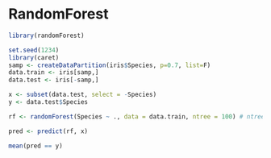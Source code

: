 # RandomForest

```r
library(randomForest)
```

```r
set.seed(1234)
library(caret)
samp <- createDataPartition(iris$Species, p=0.7, list=F)
data.train <- iris[samp,]
data.test <- iris[-samp,]
```

```r
x <- subset(data.test, select = -Species)
y <- data.test$Species
```

```r
rf <- randomForest(Species ~ ., data = data.train, ntree = 100) # ntree : ctree가 100번 돌아감 
```

```r
pred <- predict(rf, x)
```

```r
mean(pred == y)
```
